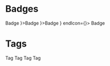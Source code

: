 
<Meta title="BadgeTag" component={Badge} />

# Badges

<Story name="Badge">
  <Box
    css={{
      display: "flex",
      gap: "30px"
    }}
  >
    <Badge>Badge</Badge>
    <Badge startIcon={<AiFillStar />}>Badge</Badge>
    <Badge endIcon={<AiFillStar />}>Badge</Badge>
    <Badge startIcon={<AiFillStar />} endIcon={<AiFillStar />}>
      Badge
    </Badge>
  </Box>
</Story>

# Tags

<Story name="Tag">
  <Box
    css={{
      display: "flex",
      gap: "30px"
    }}
  >
    <Badge label="Tag" type="tag">
      Tag
    </Badge>
    <Badge label="Tag" type="tag">
      Tag
    </Badge>
    <Badge label="Tag" type="tag">
      Tag
    </Badge>
    <Badge label="Tag" type="tag">
      Tag
    </Badge>
  </Box>
</Story>
